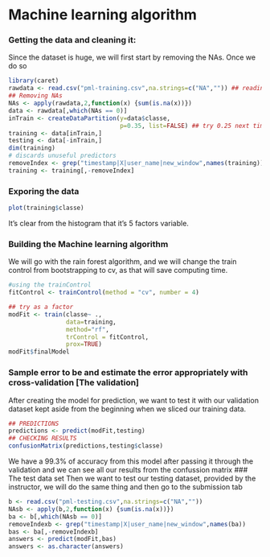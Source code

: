 Machine learning algorithm 
========================================================

### Getting the data and cleaning it:
Since the dataset is huge, we will first start by removing the NAs.
Once we do so
```r
library(caret)
rawdata <- read.csv("pml-training.csv",na.strings=c("NA","")) ## reading data from csv file
## Removing NAs
NAs <- apply(rawdata,2,function(x) {sum(is.na(x))}) 
data <- rawdata[,which(NAs == 0)]
inTrain <- createDataPartition(y=data$classe,
                               p=0.35, list=FALSE) ## try 0.25 next time
training <- data[inTrain,]
testing <- data[-inTrain,]
dim(training)
# discards unuseful predictors
removeIndex <- grep("timestamp|X|user_name|new_window",names(training))
training <- training[,-removeIndex]
```
### Exporing the data 
```r
plot(training$classe)
```
It's clear from the histogram that it's 5 factors variable. 

### Building the Machine learning algorithm
We will go with the rain forest algorithm, and we will change the train control from bootstrapping to cv,
as that will save computing time.

```r
#using the trainControl   
fitControl <- trainControl(method = "cv", number = 4)

## try as a factor
modFit <- train(classe~ .,
                data=training,
                method="rf",
                trControl = fitControl,
                prox=TRUE)
modFit$finalModel
```

### Sample error to be and estimate the error appropriately with cross-validation [The validation]
After creating the model for prediction, we want to test it with our validation dataset kept aside from the beginning when we sliced our training data.
```r
## PREDICTIONS
predictions <- predict(modFit,testing)
## CHECKING RESULTS
confusionMatrix(predictions,testing$classe)
```
We have a 99.3% of accuracy from this model after passing it through the validation and we can see all our results from the confussion matrix
### The test data set
Then we want to test our testing dataset, provided by the instructor, we will do the same thing and then go to the submission tab

```r
b <- read.csv("pml-testing.csv",na.strings=c("NA",""))
NAsb <- apply(b,2,function(x) {sum(is.na(x))}) 
ba <- b[,which(NAsb == 0)]
removeIndexb <- grep("timestamp|X|user_name|new_window",names(ba))
bas <- ba[,-removeIndexb]
answers <- predict(modFit,bas)
answers <- as.character(answers)
```